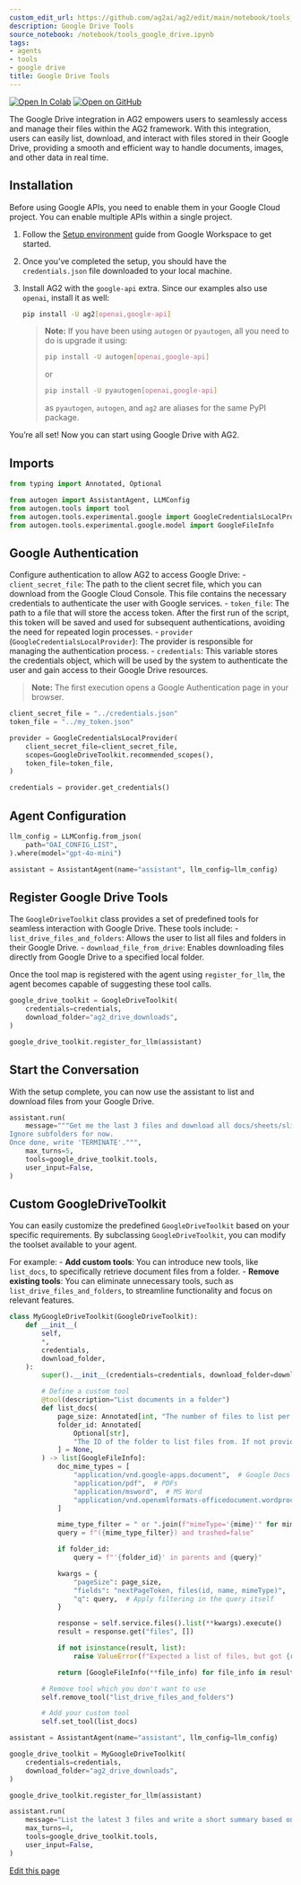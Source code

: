 ```yaml
---
custom_edit_url: https://github.com/ag2ai/ag2/edit/main/notebook/tools_google_drive.ipynb
description: Google Drive Tools
source_notebook: /notebook/tools_google_drive.ipynb
tags:
- agents
- tools
- google drive
title: Google Drive Tools
---
```


<a href="https://colab.research.google.com/github/ag2ai/ag2/blob/main/notebook/tools_google_drive.ipynb" class="colab-badge" target="_blank"><img noZoom src="https://colab.research.google.com/assets/colab-badge.svg" alt="Open In Colab" /></a>
<a href="https://github.com/ag2ai/ag2/blob/main/notebook/tools_google_drive.ipynb" class="github-badge" target="_blank"><img noZoom src="https://img.shields.io/badge/Open%20on%20GitHub-grey?logo=github" alt="Open on GitHub" /></a>




The Google Drive integration in AG2 empowers users to seamlessly access
and manage their files within the AG2 framework. With this integration,
users can easily list, download, and interact with files stored in their
Google Drive, providing a smooth and efficient way to handle documents,
images, and other data in real time.

## Installation

Before using Google APIs, you need to enable them in your Google Cloud
project. You can enable multiple APIs within a single project.

1.  Follow the [Setup
    environment](https://developers.google.com/workspace/drive/api/quickstart/python#set-up-environment)
    guide from Google Workspace to get started.

2.  Once you’ve completed the setup, you should have the
    `credentials.json` file downloaded to your local machine.

3.  Install AG2 with the `google-api` extra. Since our examples also use
    `openai`, install it as well:

    ```bash
    pip install -U ag2[openai,google-api]
    ```

    > **Note:** If you have been using `autogen` or `pyautogen`, all you
    > need to do is upgrade it using:
    >
    > ```bash
    > pip install -U autogen[openai,google-api]
    > ```
    >
    > or
    >
    > ```bash
    > pip install -U pyautogen[openai,google-api]
    > ```
    >
    > as `pyautogen`, `autogen`, and `ag2` are aliases for the same PyPI
    > package.

You’re all set! Now you can start using Google Drive with AG2.

## Imports

```python
from typing import Annotated, Optional

from autogen import AssistantAgent, LLMConfig
from autogen.tools import tool
from autogen.tools.experimental.google import GoogleCredentialsLocalProvider, GoogleDriveToolkit
from autogen.tools.experimental.google.model import GoogleFileInfo
```

## Google Authentication

Configure authentication to allow AG2 to access Google Drive: -
`client_secret_file`: The path to the client secret file, which you can
download from the Google Cloud Console. This file contains the necessary
credentials to authenticate the user with Google services. -
`token_file`: The path to a file that will store the access token. After
the first run of the script, this token will be saved and used for
subsequent authentications, avoiding the need for repeated login
processes. - `provider` (`GoogleCredentialsLocalProvider`): The provider
is responsible for managing the authentication process. - `credentials`:
This variable stores the credentials object, which will be used by the
system to authenticate the user and gain access to their Google Drive
resources.

> **Note:** The first execution opens a Google Authentication page in
> your browser.

```python
client_secret_file = "../credentials.json"
token_file = "../my_token.json"

provider = GoogleCredentialsLocalProvider(
    client_secret_file=client_secret_file,
    scopes=GoogleDriveToolkit.recommended_scopes(),
    token_file=token_file,
)

credentials = provider.get_credentials()
```

## Agent Configuration

```python
llm_config = LLMConfig.from_json(
    path="OAI_CONFIG_LIST",
).where(model="gpt-4o-mini")

assistant = AssistantAgent(name="assistant", llm_config=llm_config)
```

## Register Google Drive Tools

The `GoogleDriveToolkit` class provides a set of predefined tools for
seamless interaction with Google Drive. These tools include: -
`list_drive_files_and_folders`: Allows the user to list all files and
folders in their Google Drive. - `download_file_from_drive`: Enables
downloading files directly from Google Drive to a specified local
folder.

Once the tool map is registered with the agent using `register_for_llm`,
the agent becomes capable of suggesting these tool calls.

```python
google_drive_toolkit = GoogleDriveToolkit(
    credentials=credentials,
    download_folder="ag2_drive_downloads",
)

google_drive_toolkit.register_for_llm(assistant)
```

## Start the Conversation

With the setup complete, you can now use the assistant to list and
download files from your Google Drive.

```python
assistant.run(
    message="""Get me the last 3 files and download all docs/sheets/slides meme types.
Ignore subfolders for now.
Once done, write 'TERMINATE'.""",
    max_turns=5,
    tools=google_drive_toolkit.tools,
    user_input=False,
)
```

## Custom GoogleDriveToolkit

You can easily customize the predefined `GoogleDriveToolkit` based on
your specific requirements. By subclassing `GoogleDriveToolkit`, you can
modify the toolset available to your agent.

For example: - **Add custom tools**: You can introduce new tools, like
`list_docs`, to specifically retrieve document files from a folder. -
**Remove existing tools**: You can eliminate unnecessary tools, such as
`list_drive_files_and_folders`, to streamline functionality and focus on
relevant features.

```python
class MyGoogleDriveToolkit(GoogleDriveToolkit):
    def __init__(
        self,
        *,
        credentials,
        download_folder,
    ):
        super().__init__(credentials=credentials, download_folder=download_folder)

        # Define a custom tool
        @tool(description="List documents in a folder")
        def list_docs(
            page_size: Annotated[int, "The number of files to list per page."] = 10,
            folder_id: Annotated[
                Optional[str],
                "The ID of the folder to list files from. If not provided, lists all files in the root folder.",
            ] = None,
        ) -> list[GoogleFileInfo]:
            doc_mime_types = [
                "application/vnd.google-apps.document",  # Google Docs
                "application/pdf",  # PDFs
                "application/msword",  # MS Word
                "application/vnd.openxmlformats-officedocument.wordprocessingml.document",  # DOCX
            ]

            mime_type_filter = " or ".join(f"mimeType='{mime}'" for mime in doc_mime_types)
            query = f"({mime_type_filter}) and trashed=false"

            if folder_id:
                query = f"'{folder_id}' in parents and {query}"

            kwargs = {
                "pageSize": page_size,
                "fields": "nextPageToken, files(id, name, mimeType)",
                "q": query,  # Apply filtering in the query itself
            }

            response = self.service.files().list(**kwargs).execute()
            result = response.get("files", [])

            if not isinstance(result, list):
                raise ValueError(f"Expected a list of files, but got {result}")

            return [GoogleFileInfo(**file_info) for file_info in result]

        # Remove tool which you don't want to use
        self.remove_tool("list_drive_files_and_folders")

        # Add your custom tool
        self.set_tool(list_docs)
```


```python
assistant = AssistantAgent(name="assistant", llm_config=llm_config)

google_drive_toolkit = MyGoogleDriveToolkit(
    credentials=credentials,
    download_folder="ag2_drive_downloads",
)

google_drive_toolkit.register_for_llm(assistant)

assistant.run(
    message="List the latest 3 files and write a short summary based on the file names and meme types.",
    max_turns=4,
    tools=google_drive_toolkit.tools,
    user_input=False,
)
```

<div className="edit-url-container">
    <a className="edit-url" href="https://github.com/ag2ai/ag2/edit/main/notebook/tools_google_drive.ipynb" target='_blank'><Icon icon="pen" iconType="solid" size="13px"/> Edit this page</a>
</div>
